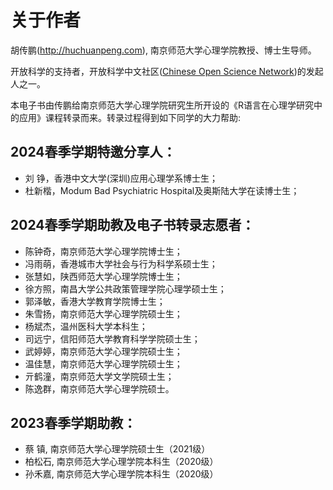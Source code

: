 # 关于作者 {.unnumbered}

胡传鹏(<http://huchuanpeng.com>), 南京师范大学心理学院教授、博士生导师。\

开放科学的支持者，开放科学中文社区([Chinese Open Science Network](https://journals.sagepub.com/doi/10.1177/25152459221144986))的发起人之一。\

本电子书由传鹏给南京师范大学心理学院研究生所开设的《R语言在心理学研究中的应用》课程转录而来。转录过程得到如下同学的大力帮助:\

## 2024春季学期特邀分享人：

-   刘  铮，香港中文大学(深圳)应用心理学系博士生；
-   杜新楷，Modum Bad Psychiatric Hospital及奥斯陆大学在读博士生；

## 2024春季学期助教及电子书转录志愿者：

-   陈钟奇，南京师范大学心理学院博士生；
-   冯雨萌，香港城市大学社会与行为科学系硕士生；
-   张慧如，陕西师范大学心理学院博士生；
-   徐方照，南昌大学公共政策管理学院心理学硕士生；
-   郭泽敏，香港大学教育学院博士生；
-   朱雪扬，南京师范大学心理学院硕士生；
-   杨斌杰，温州医科大学本科生；
-   司远宁，信阳师范大学教育科学学院硕士生；
-   武婷婷，南京师范大学心理学院硕士生；
-   温佳慧，南京师范大学心理学院硕士生；
-   亓鹤潼，南京师范大学文学院硕士生；
-   陈逸群，南京师范大学心理学院硕士。

## 2023春季学期助教：

-   蔡 镇, 南京师范大学心理学院硕士生（2021级）
-   柏松石, 南京师范大学心理学院本科生（2020级）
-   孙禾嘉, 南京师范大学心理学院本科生（2020级）
